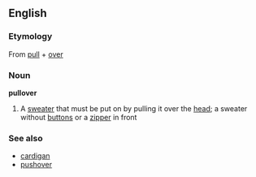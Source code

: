 ==English==
===Etymology===
From [[pull]] + [[over]]
===Noun===
'''pullover'''
#A [[sweater]] that must be put on by pulling it over the [[head]]; a sweater without [[button]]s or a [[zipper]] in front

===See also===
*[[cardigan]]
*[[pushover]]